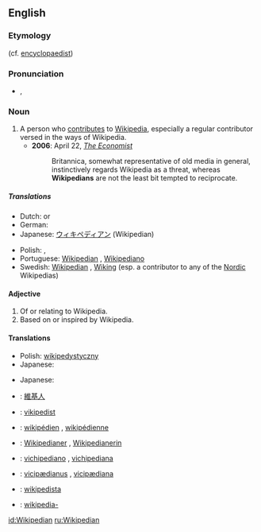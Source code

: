 ==English==
{{wikipedia}}

===Etymology===
{{suffix|Wikipedia|ian}} (cf. [[encyclopaedist]])

===Pronunciation===
*{{IPA|/wɪ.kɪˈpi:.dɪ.ən/}}, {{SAMPA|/wI.kI"pi:.dI.@n/}}
===Noun===
{{en-noun}}

# A person who [[contribute]]s to [[Wikipedia]], especially a regular contributor versed in the ways of Wikipedia.
#*'''2006''': April 22, ''[[w:The Economist|The Economist]]''
#*:Britannica, somewhat representative of old media in general, instinctively regards Wikipedia as a threat, whereas '''Wikipedians''' are not the least bit tempted to reciprocate.

=====Translations=====
{{trans-top|a person who uses, edits, or contributes to Wikipedia}}
* Dutch: {{t|nl|Wikipediaan|m}} or {{f}}
* German: {{t|de|Wikipedianer|m}}
* Japanese: [[ウィキペディアン]] (Wikipedian)
{{trans-mid}}
* Polish: {{t|pl|wikipedysta}} {{m}}, {{t|pl|wikipedystka}} {{f}}
* Portuguese: [[#Portuguese|Wikipedian]] {{c}}, [[Wikipediano]]
* Swedish: [[#Swedish|Wikipedian]] {{c}}, [[Wiking]] {{c}} (esp. a contributor to any of the [[Nordic]] Wikipedias)
{{trans-bottom}}

====Adjective====
{{en-adj|-}}

# Of or relating to Wikipedia.
# Based on or inspired by Wikipedia.

====Translations====
{{trans-top|of or relating to Wikipedia}}
{{trans-mid}}
* Polish: [[wikipedystyczny]] {{m}}
* Japanese: {{t|ja|sc=Jpan|ウィキペディアの|tr=wikipedia no}}
{{trans-bottom}}

{{trans-top|based on or inspired by Wikipedia}}
{{trans-mid}}
* Japanese: {{t|ja|sc=Jpan|ウィキペディアの|tr=wikipedia no}}
{{trans-bottom}}

{{checktrans-top}}
* {{ttbc|Chinese}}: [[維基人]]
* {{ttbc|Estonian}}: [[vikipedist]]
* {{ttbc|French}}: [[wikipédien]] {{m}}, [[wikipédienne]] {{f}}
* {{ttbc|German}}: [[Wikipedianer]] {{m}}, [[Wikipedianerin]] {{f}}
* {{ttbc|Italian}}: [[vichipediano]] {{m}}, [[vichipediana]] {{f}}
{{checktrans-mid}}
* {{ttbc|Latin}}: [[vicipædianus]] {{m}}, [[vicipædiana]] {{f}}
* {{ttbc|Spanish}}: [[wikipedista]]
* {{ttbc|Swedish}}: [[wikipedia-]]
{{checktrans-bottom}}

[[id:Wikipedian]]
[[ru:Wikipedian]]